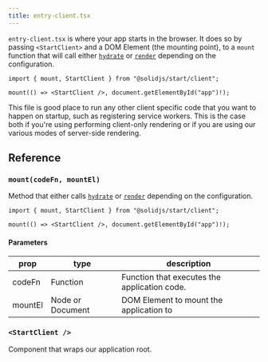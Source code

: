 ```yaml
---
title: entry-client.tsx
---
```


`entry-client.tsx` is where your app starts in the browser. It does so by passing `<StartClient>` and a DOM Element (the mounting point), to a `mount` function that will call either [`hydrate`](/reference/rendering/hydrate) or [`render`](/reference/rendering/render) depending on the configuration.


```tsx twoslash
import { mount, StartClient } from "@solidjs/start/client";

mount(() => <StartClient />, document.getElementById("app")!);
```

This file is good place to run any other client specific code that you want to happen on startup, such as registering service workers. This is the case both if you're using performing client-only rendering or if you are using our various modes of server-side rendering. 



## Reference

### `mount(codeFn, mountEl)`

Method that either calls [`hydrate`](/reference/rendering/hydrate) or [`render`](/reference/rendering/render) depending on the configuration.

```tsx twoslash
import { mount, StartClient } from "@solidjs/start/client";

mount(() => <StartClient />, document.getElementById("app")!);
```

#### Parameters

| prop                 | type               | description                                     |
| -------------------- | ------------------ | ----------------------------------------------- |
| codeFn               | Function           | Function that executes the application code.    |
| mountEl              | Node or Document   | DOM Element to mount the application to         |


### `<StartClient />`

Component that wraps our application root.
